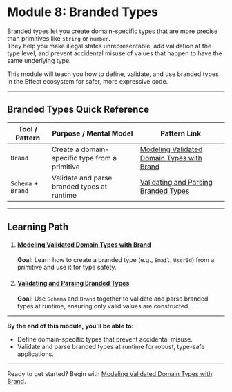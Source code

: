 # Module 8: Branded Types

Branded types let you create domain-specific types that are more precise than primitives like `string` or `number`.  
They help you make illegal states unrepresentable, add validation at the type level, and prevent accidental misuse of values that happen to have the same underlying type.

This module will teach you how to define, validate, and use branded types in the Effect ecosystem for safer, more expressive code.

---

## Branded Types Quick Reference

| Tool / Pattern         | Purpose / Mental Model                                 | Pattern Link                                 |
|------------------------|-------------------------------------------------------|----------------------------------------------|
| `Brand`                | Create a domain-specific type from a primitive         | [Modeling Validated Domain Types with Brand](./patterns/brand-model-domain-type) |
| `Schema` + `Brand`     | Validate and parse branded types at runtime            | [Validating and Parsing Branded Types](./patterns/brand-validate-parse) |

---

## Learning Path

1.  #### [Modeling Validated Domain Types with Brand](./patterns/brand-model-domain-type)
    **Goal**: Learn how to create a branded type (e.g., `Email`, `UserId`) from a primitive and use it for type safety.

2.  #### [Validating and Parsing Branded Types](./patterns/brand-validate-parse)
    **Goal**: Use `Schema` and `Brand` together to validate and parse branded types at runtime, ensuring only valid values are constructed.

---

**By the end of this module, you’ll be able to:**
- Define domain-specific types that prevent accidental misuse.
- Validate and parse branded types at runtime for robust, type-safe applications.

---

Ready to get started? Begin with [Modeling Validated Domain Types with Brand](./patterns/brand-model-domain-type).